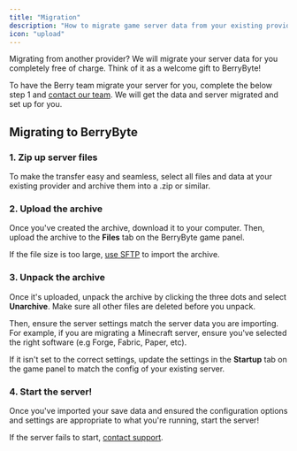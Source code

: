 ```yaml
---
title: "Migration"
description: "How to migrate game server data from your existing provider"
icon: "upload"
---
```


Migrating from another provider? We will migrate your server data for you completely free of charge. Think of it as a welcome gift to BerryByte!

To have the Berry team migrate your server for you, complete the below step 1 and [contact our team](https://berrybyte.net/contact). We will get the data and server migrated and set up for you.

## Migrating to BerryByte

### 1. Zip up server files 

To make the transfer easy and seamless, select all files and data at your existing provider and archive them into a .zip or similar.

### 2. Upload the archive

Once you've created the archive, download it to your computer. Then, upload the archive to the **Files** tab on the BerryByte game panel.

If the file size is too large, [use SFTP](./panel/importing-files) to import the archive.

### 3. Unpack the archive

Once it's uploaded, unpack the archive by clicking the three dots and select **Unarchive**. Make sure all other files are deleted before you unpack. 

Then, ensure the server settings match the server data you are importing. For example, if you are migrating a Minecraft server, ensure you've selected the right software (e.g Forge, Fabric, Paper, etc). 

If it isn't set to the correct settings, update the settings in the **Startup** tab on the game panel to match the config of your existing server.

### 4. Start the server!

Once you've imported your save data and ensured the configuration options and settings are appropriate to what you're running, start the server!

If the server fails to start, [contact support](https://berrybyte.net/contact).